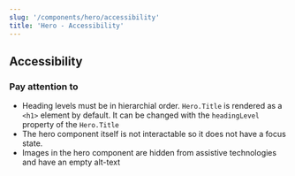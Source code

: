 ```yaml
---
slug: '/components/hero/accessibility'
title: 'Hero - Accessibility'
---
```




## Accessibility

### Pay attention to

- Heading levels must be in hierarchial order. `Hero.Title` is rendered as a `<h1>` element by default. It can be changed with the `headingLevel` property of the `Hero.Title`
- The hero component itself is not interactable so it does not have a focus state.
- Images in the hero component are hidden from assistive technologies and have an empty alt-text
